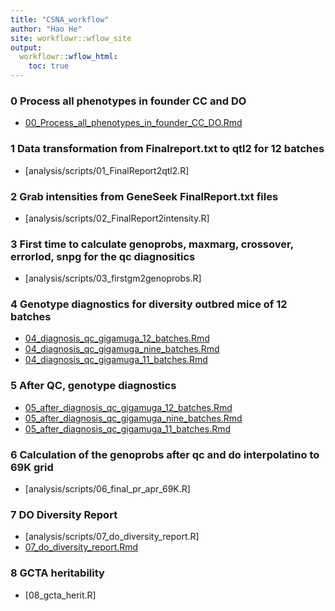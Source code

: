 ```yaml
---
title: "CSNA_workflow"
author: "Hao He"
site: workflowr::wflow_site
output:
  workflowr::wflow_html:
    toc: true
---
```


### 0 Process all phenotypes in founder CC and DO
* [00_Process_all_phenotypes_in_founder_CC_DO.Rmd](00_Process_all_phenotypes_in_founder_CC_DO.html)

### 1 Data transformation from Finalreport.txt to qtl2 for 12 batches
* [analysis/scripts/01_FinalReport2qtl2.R]

### 2 Grab intensities from GeneSeek FinalReport.txt files
* [analysis/scripts/02_FinalReport2intensity.R]

### 3 First time to calculate genoprobs, maxmarg, crossover, errorlod, snpg for the qc diagnositics
* [analysis/scripts/03_firstgm2genoprobs.R]

### 4 Genotype diagnostics for diversity outbred mice of 12 batches
* [04_diagnosis_qc_gigamuga_12_batches.Rmd](04_diagnosis_qc_gigamuga_12_batches.html)
* [04_diagnosis_qc_gigamuga_nine_batches.Rmd](04_diagnosis_qc_gigamuga_nine_batches.html)
* [04_diagnosis_qc_gigamuga_11_batches.Rmd](04_diagnosis_qc_gigamuga_11_batches.html)

### 5 After QC, genotype diagnostics
* [05_after_diagnosis_qc_gigamuga_12_batches.Rmd](05_after_diagnosis_qc_gigamuga_12_batches.html)
* [05_after_diagnosis_qc_gigamuga_nine_batches.Rmd](05_after_diagnosis_qc_gigamuga_nine_batches.html)
* [05_after_diagnosis_qc_gigamuga_11_batches.Rmd](05_after_diagnosis_qc_gigamuga_11_batches.html)

### 6 Calculation of the genoprobs after qc and do interpolatino to 69K grid
* [analysis/scripts/06_final_pr_apr_69K.R]

### 7 DO Diversity Report
* [analysis/scripts/07_do_diversity_report.R]
* [07_do_diversity_report.Rmd](07_do_diversity_report.html)

### 8 GCTA heritability 
* [08_gcta_herit.R]

